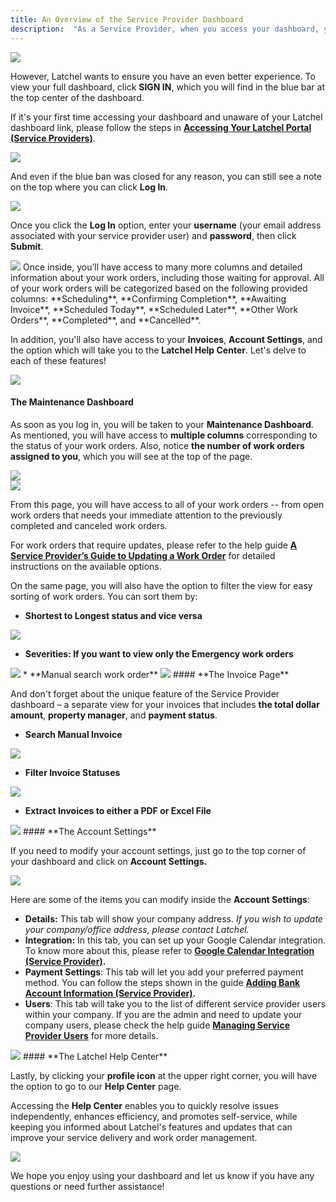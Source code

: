 ---
title: An Overview of the Service Provider Dashboard
description:  "As a Service Provider, when you access your dashboard, you'll be taken to the public dashboard where you can see four columns showing the **Action Required**, **Awaiting Work Date**, **In Progress**, and **Done** status."
---


<Frame>
  <img src="/images/rtaImage-12.jpg"/>
</Frame>

However, Latchel wants to ensure you have an even better experience. To view your full dashboard, click **SIGN IN**, which you will find in the blue bar at the top center of the dashboard. 

If it's your first time accessing your dashboard and unaware of your Latchel dashboard link, please follow the steps in **[Accessing Your Latchel Portal (Service Providers)](/s/topic/0TO5e000000h9wpGAA/Accessing-your-Latchel-portal)**.


<Frame>
  <img src="/images/rtaImage-13.jpg"/>
</Frame>

And even if the blue ban was closed for any reason, you can still see a note on the top where you can click **Log In**.


<Frame>
  <img src="/images/rtaImage-14.jpg"/>
</Frame>

Once you click the **Log In** option, enter your **username** (your email address associated with your service provider user) and **password**, then click **Submit**.


<Frame>
  <img src="/images/rtaImage-15.jpg"/>
</Frame>
Once inside, you’ll have access to many more columns and detailed information about your work orders, including those waiting for approval. All of your work orders will be categorized based on the following provided columns: **Scheduling**, **Confirming Completion**, **Awaiting Invoice**, **Scheduled Today**, **Scheduled Later**, **Other Work Orders**, **Completed**, and **Cancelled**.

In addition, you'll also have access to your **Invoices**, **Account Settings**, and the option which will take you to the **Latchel Help Center**. Let's delve to each of these features!


<Frame>
  <img src="/images/rtaImage-16.jpg"/>
</Frame>

#### **The Maintenance Dashboard**

As soon as you log in, you will be taken to your **Maintenance Dashboard**. As mentioned, you will have access to **multiple columns** corresponding to the status of your work orders. Also, notice **the number of work orders assigned to you**, which you will see at the top of the page.


<Frame>
  <img src="/images/rtaImage-17.jpg"/>
</Frame>
<br/>
<Frame>
  <img src="/images/rtaImage-18.jpg"/>
</Frame>

From this page, you will have access to all of your work orders -- from open work orders that needs your immediate attention to the previously completed and canceled work orders.

For work orders that require updates, please refer to the help guide **[A Service Provider’s Guide to Updating a Work Order](/s/topic/0TO5e000000h9wpGAA/A-Service-Provider-s-Guide-in-Updating-a-Work-Order)** for detailed instructions on the available options.

On the same page, you will also have the option to filter the view for easy sorting of work orders. You can sort them by:


* **Shortest to Longest status and vice versa**


<Frame>
  <img src="/images/rtaImage-19.jpg"/>
</Frame>

* **Severities: If you want to view only the Emergency work orders**

<Frame>
  <img src="/images/rtaImage-20.jpg"/>
</Frame>
* **Manual search work order**


<Frame>
  <img src="/images/rtaImage-21.jpg"/>
</Frame>
#### **The Invoice Page**

And don't forget about the unique feature of the Service Provider dashboard – a separate view for your invoices that includes **the total dollar amount**, **property manager**, and **payment status**.

* **Search Manual Invoice**


<Frame>
  <img src="/images/rtaImage-22.jpg"/>
</Frame>

* **Filter Invoice Statuses**


<Frame>
  <img src="/images/rtaImage-23.jpg"/>
</Frame>

* **Extract Invoices to either a PDF or Excel File**


<Frame>
  <img src="/images/rtaImage-24.jpg"/>
</Frame>
#### **The Account Settings**

If you need to modify your account settings, just go to the top corner of your dashboard and click on **Account Settings.**


<Frame>
  <img src="/images/rtaImage-25.jpg"/>
</Frame>

Here are some of the items you can modify inside the **Account Settings**:

* **Details:** This tab will show your company address. _If you wish to update your company/office address, please contact Latchel._
* **Integration:** In this tab, you can set up your Google Calendar integration. To know more about this, please refer to **[Google Calendar Integration (Service Provider)](/s/topic/0TO5e000000h9wpGAA/Google-Calendar-Integration-Service-Provider).**
* **Payment Settings**: This tab will let you add your preferred payment method. You can follow the steps shown in the guide **[Adding Bank Account Information (Service Provider)](/s/topic/0TO5e000000h9wpGAA/How-can-a-Service-Provider-Add-Their-Bank-Account-Information).**
* **Users**: This tab will take you to the list of different service provider users within your company. If you are the admin and need to update your company users, please check the help guide **[Managing Service Provider Users](/s/topic/0TO5e000000h9wpGAA/Managing-Service-Provider-Users)** for more details.



<Frame>
  <img src="/images/rtaImage-26.jpg"/>
</Frame>
#### **The Latchel Help Center**

Lastly, by clicking your **profile icon** at the upper right corner, you will have the option to go to our **Help Center** page.

Accessing the **Help Center** enables you to quickly resolve issues independently, enhances efficiency, and promotes self-service, while keeping you informed about Latchel's features and updates that can improve your service delivery and work order management.


<Frame>
  <img src="/images/rtaImage-27.jpg"/>
</Frame>

We hope you enjoy using your dashboard and let us know if you have any questions or need further assistance!
